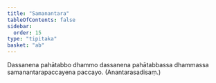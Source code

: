 ```yaml
---
title: "Samanantara"
tableOfContents: false
sidebar:
  order: 15
type: "tipitaka"
basket: "ab"
---
```



<DynamicBreadcrumb />

<Division number="78">

<Paragraph number="972">
Dassanena pahātabbo dhammo dassanena pahātabbassa dhammassa samanantarapaccayena paccayo. (Anantarasadisaṃ.)
</Paragraph>
</Division>